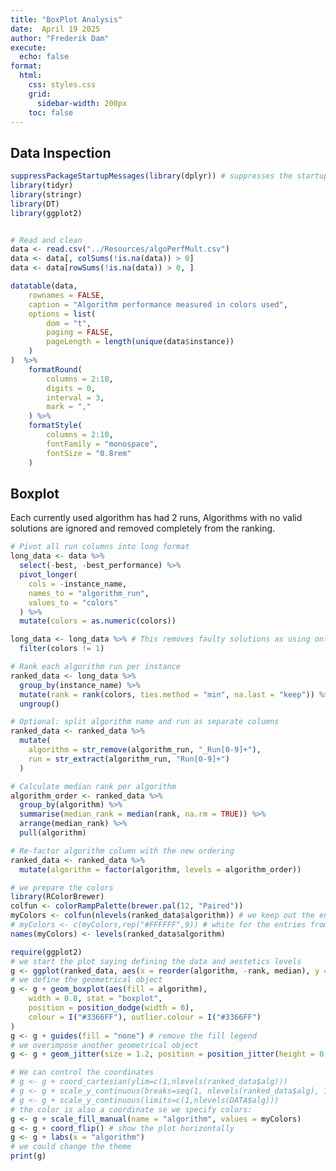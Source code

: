 ```yaml
---
title: "BoxPlot Analysis"
date:  April 19 2025
author: "Frederik Dam"
execute: 
  echo: false
format:
  html:
    css: styles.css
    grid: 
      sidebar-width: 200px
    toc: false
---
```


## Data Inspection
```r
suppressPackageStartupMessages(library(dplyr)) # suppresses the startup message to avoid it being shown on the page.
library(tidyr)
library(stringr)
library(DT)
library(ggplot2)


# Read and clean
data <- read.csv("../Resources/algoPerfMult.csv")
data <- data[, colSums(!is.na(data)) > 0]
data <- data[rowSums(!is.na(data)) > 0, ]

datatable(data,
    rownames = FALSE,
    caption = "Algorithm performance measured in colors used",
    options = list(
        dom = "t",
        paging = FALSE,
        pageLength = length(unique(data$instance)) 
    )
)  %>%
    formatRound(
        columns = 2:10,
        digits = 0,
        interval = 3,
        mark = ","
    ) %>%
    formatStyle(
        columns = 2:10,
        fontFamily = "monospace",
        fontSize = "0.8rem"
    )
```

## Boxplot
Each currently used algorithm has had 2 runs, Algorithms with no valid solutions are ignored and removed completely from the ranking.
```r

# Pivot all run columns into long format
long_data <- data %>%
  select(-best, -best_performance) %>%
  pivot_longer(
    cols = -instance_name,
    names_to = "algorithm_run",
    values_to = "colors"
  ) %>%
  mutate(colors = as.numeric(colors))

long_data <- long_data %>% # This removes faulty solutions as using only 1 color is not possible for any conventional graph.
  filter(colors != 1)

# Rank each algorithm run per instance
ranked_data <- long_data %>%
  group_by(instance_name) %>%
  mutate(rank = rank(colors, ties.method = "min", na.last = "keep")) %>%
  ungroup()

# Optional: split algorithm name and run as separate columns
ranked_data <- ranked_data %>%
  mutate(
    algorithm = str_remove(algorithm_run, "_Run[0-9]+"),
    run = str_extract(algorithm_run, "Run[0-9]+")
  )

# Calculate median rank per algorithm
algorithm_order <- ranked_data %>%
  group_by(algorithm) %>%
  summarise(median_rank = median(rank, na.rm = TRUE)) %>%
  arrange(median_rank) %>%
  pull(algorithm)

# Re-factor algorithm column with the new ordering
ranked_data <- ranked_data %>%
  mutate(algorithm = factor(algorithm, levels = algorithm_order))

# we prepare the colors
library(RColorBrewer)
colfun <- colorRampPalette(brewer.pal(12, "Paired"))
myColors <- colfun(nlevels(ranked_data$algorithm)) # we keep out the entries from the previous year
# myColors <- c(myColors,rep("#FFFFFF",9)) # white for the entries from the previous year
names(myColors) <- levels(ranked_data$algorithm)

require(ggplot2)
# we start the plot saying defining the data and aestetics levels
g <- ggplot(ranked_data, aes(x = reorder(algorithm, -rank, median), y = rank))
# we define the geometrical object
g <- g + geom_boxplot(aes(fill = algorithm),
    width = 0.8, stat = "boxplot",
    position = position_dodge(width = 0),
    colour = I("#3366FF"), outlier.colour = I("#3366FF")
)
g <- g + guides(fill = "none") # remove the fill legend
# we overimpose another geometrical object
g <- g + geom_jitter(size = 1.2, position = position_jitter(height = 0, width = 0.4))

# We can control the coordinates
# g <- g + coord_cartesian(ylim=c(1,nlevels(ranked_data$alg)))
# g <- g + scale_y_continuous(breaks=seq(1, nlevels(ranked_data$alg), 1))
# g <- g + scale_y_continuous(limits=c(1,nlevels(DATA$alg)))
# the color is also a coordinate se we specify colors:
g <- g + scale_fill_manual(name = "algorithm", values = myColors)
g <- g + coord_flip() # show the plot horizontally
g <- g + labs(x = "algorithm")
# we could change the theme
print(g)


```